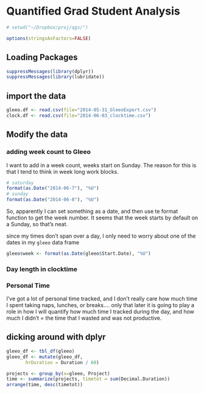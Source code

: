 Quantified Grad Student Analysis
========================================================

```r
# setwd("~/Dropbox/proj/qgs/")
```

```r
options(stringsAsFactors=FALSE)
```

## Loading Packages
```r
suppressMessages(library(dplyr))
suppressMessages(library(lubridate))
```



## import the data
```r
gleeo.df <- read.csv(file="2014-05-31_GleeoExport.csv")
clock.df <- read.csv(file="2014-06-03_clocktime.csv")
```


## Modify the data
### adding week count to Gleeo
I want to add in a week count, weeks start on Sunday. The reason for this is that I tend to think in week long work blocks.

```r
# saturday
format(as.Date("2014-06-7"), "%U")
# sunday
format(as.Date("2014-06-8"), "%U")
```
So, apparently I can set something as a date, and then use te format function to get the week number. It seems that the week starts by default on a Sunday, so that's neat.

since my times don't span over a day, I only need to worry about one of the dates in my `gleeo` data frame

```r
gleeo$week <- format(as.Date(gleeo$Start.Date), "%U")
```

### Day length in clocktime


### Personal Time
I've got a lot of personal time tracked, and I don't really care how much time I spent taking naps, lunches, or breaks.... only that later it is going to play a role in how I will quantify how much time I tracked during the day, and how much I didn't = the time that I wasted and was not productive.




## dicking around with dplyr

```r
gleeo_df <- tbl_df(gleeo)
gleeo_df <- mutate(gleeo_df, 
       hrDuration = Duration / 60)

projects <- group_by(x=gleeo, Project)
time <- summarize(projects, timetot = sum(Decimal.Duration))
arrange(time, desc(timetot))
```
